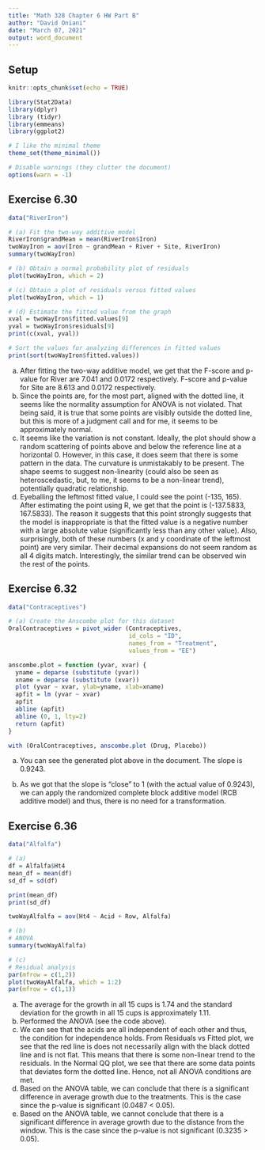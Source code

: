 ```yaml
---
title: "Math 328 Chapter 6 HW Part B"
author: "David Oniani"
date: "March 07, 2021"
output: word_document
---
```


<!-- Exercises 6.30, 6.32, and 6.36. -->

## Setup

```r
knitr::opts_chunk$set(echo = TRUE)
```

```r
library(Stat2Data)
library(dplyr)
library (tidyr)
library(emmeans)
library(ggplot2)

# I like the minimal theme
theme_set(theme_minimal())

# Disable warnings (they clutter the document)
options(warn = -1)
```

## Exercise 6.30

```r
data("RiverIron")

# (a) Fit the two-way additive model
RiverIron$grandMean = mean(RiverIron$Iron)
twoWayIron = aov(Iron ~ grandMean + River + Site, RiverIron)
summary(twoWayIron)

# (b) Obtain a normal probability plot of residuals
plot(twoWayIron, which = 2)

# (c) Obtain a plot of residuals versus fitted values
plot(twoWayIron, which = 1)

# (d) Estimate the fitted value from the graph
xval = twoWayIron$fitted.values[9]
yval = twoWayIron$residuals[9]
print(c(xval, yval))

# Sort the values for analyzing differences in fitted values
print(sort(twoWayIron$fitted.values))
```

a. After fitting the two-way additive model, we get that the F-score and p-value
   for River are 7.041 and 0.0172 respectively. F-score and p-value for Site are
   8.613 and 0.0172 respectively.
b. Since the points are, for the most part, aligned with the dotted line, it
   seems like the normality assumption for ANOVA is not violated. That being
   said, it is true that some points are visibly outside the dotted line, but
   this is more of a judgment call and for me, it seems to be approximately
   normal.
c. It seems like the variation is not constant. Ideally, the plot should show a
   random scattering of points above and below the reference line at a
   horizontal 0. However, in this case, it does seem that there is some pattern
   in the data. The curvature is unmistakably to be present. The shape seems
   to suggest non-linearity (could also be seen as heteroscedastic, but, to me,
   it seems to be a non-linear trend), potentially quadratic relationship.
d. Eyeballing the leftmost fitted value, I could see the point (-135, 165).
   After estimating the point using R, we get that the point is
   (-137.5833, 167.5833). The reason it suggests that this point strongly
   suggests that the model is inappropriate is that the fitted value is a
   negative number with a large absolute value (significantly less than any
   other value). Also, surprisingly, both of these numbers (x and y coordinate
   of the leftmost point) are very similar. Their decimal expansions do not seem
   random as all 4 digits match. Interestingly, the similar trend can be
   observed win the rest of the points.

## Exercise 6.32

```r
data("Contraceptives")

# (a) Create the Anscombe plot for this dataset
OralContraceptives = pivot_wider (Contraceptives,
                                  id_cols = "ID",
                                  names_from = "Treatment",
                                  values_from = "EE")

anscombe.plot = function (yvar, xvar) {
  yname = deparse (substitute (yvar))
  xname = deparse (substitute (xvar))
  plot (yvar ~ xvar, ylab=yname, xlab=xname)
  apfit = lm (yvar ~ xvar)
  apfit
  abline (apfit)
  abline (0, 1, lty=2)
  return (apfit)
}

with (OralContraceptives, anscombe.plot (Drug, Placebo))
```

a. You can see the generated plot above in the document. The slope is 0.9243.

b. As we got that the slope is "close" to 1 (with the actual value of 0.9243),
   we can apply the randomized complete block additive model (RCB additive
   model) and thus, there is no need for a transformation.

## Exercise 6.36

```r
data("Alfalfa")

# (a)
df = Alfalfa$Ht4
mean_df = mean(df)
sd_df = sd(df)

print(mean_df)
print(sd_df)

twoWayAlfalfa = aov(Ht4 ~ Acid + Row, Alfalfa)

# (b)
# ANOVA
summary(twoWayAlfalfa)

# (c)
# Residual analysis
par(mfrow = c(1,2))
plot(twoWayAlfalfa, which = 1:2)
par(mfrow = c(1,1))
```

(a) The average for the growth in all 15 cups is 1.74 and the standard deviation
    for the growth in all 15 cups is approximately 1.11.
(b) Performed the ANOVA (see the code above).
(c) We can see that the acids are all independent of each other and thus,
    the condition for independence holds. From Residuals vs Fitted plot, we
    see that the red line is does not necessarily align with the black
    dotted line and is not flat. This means that there is some non-linear
    trend to the residuals. In the Normal QQ plot, we see that there are
    some data points that deviates form the dotted line. Hence, not all
    ANOVA conditions are met.
(d) Based on the ANOVA table, we can conclude that there is a significant
    difference in average growth due to the treatments. This is the case
    since the p-value is significant (0.0487 < 0.05).
(e) Based on the ANOVA table, we cannot conclude that there is a significant
    difference in average growth due to the distance from the window. This
    is the case since the p-value is not significant (0.3235 > 0.05).
